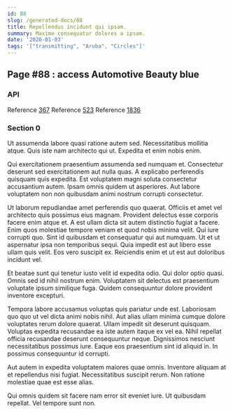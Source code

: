 ```yaml
---
id: 88
slug: /generated-docs/88
title: Repellendus incidunt qui ipsam.
summary: Maxime consequatur dolores a ipsam.
date: '2020-01-03'
tags: '["transmitting", "Aruba", "Circles"]'
---
```


## Page #88 : access Automotive Beauty blue
### API



Reference [367](/367)
Reference [523](/523)
Reference [1836](/1836)


### Section 0
Ut assumenda labore quasi ratione autem sed. Necessitatibus mollitia atque. Quis iste nam architecto qui ut. Expedita et enim nobis enim.
 Qui exercitationem praesentium assumenda sed numquam et. Consectetur deserunt sed exercitationem aut nulla quas. A explicabo perferendis quisquam quis expedita. Est voluptatem magni soluta consectetur accusantium autem. Ipsam omnis quidem ut asperiores. Aut labore voluptatem non non quibusdam animi nostrum corrupti consectetur.
 Ut laborum repudiandae amet perferendis quo quaerat. Officiis et amet vel architecto quis possimus eius magnam. Provident delectus esse corporis facere enim atque et. A est ullam dicta sit autem distinctio fugiat a facere. Enim quos molestiae tempore veniam et quod nobis minima velit. Qui iure corrupti quo.
Sint id quibusdam et consequatur qui aut numquam. Ut et ut aspernatur ipsa non temporibus sequi. Quia impedit est aut libero esse ullam quis velit. Eos vero suscipit ex. Reiciendis enim et ut est aut doloribus incidunt vel.
 Et beatae sunt qui tenetur iusto velit id expedita odio. Qui dolor optio quasi. Omnis sed id nihil nostrum enim. Voluptatem sit delectus est praesentium voluptate ipsum similique fuga. Quidem consequuntur dolore provident inventore excepturi.
 Tempora labore accusamus voluptas quis pariatur unde est. Laboriosam quo quo ut vel dicta animi nobis nihil. Aut alias ullam minima cumque dolore voluptates rerum dolore quaerat. Ullam impedit sit deserunt quisquam. Voluptas expedita recusandae ea iste autem itaque ex vel ea. Nihil repellat officia recusandae deserunt consequuntur neque.
Dignissimos nesciunt necessitatibus possimus iure. Eaque eos praesentium sint id aliquid in. In possimus consequuntur id corrupti.
 Aut autem in expedita voluptatem maiores quae omnis. Inventore aliquam at et repellendus nisi fugiat. Necessitatibus suscipit rerum. Non ratione molestiae quae est esse alias.
 Qui omnis quidem sit facere nam error sit eveniet iure. Ut quibusdam repellat. Vel tempore sunt non.
